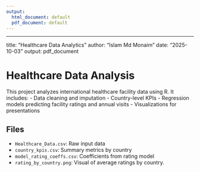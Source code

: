 ```yaml
---
output:
  html_document: default
  pdf_document: default
---
```

---
title: "Healthcare Data Analytics"
author: "Islam Md Monaim"
date: "2025-10-03"
output: pdf_document

# Healthcare Data Analysis

This project analyzes international healthcare facility data using R. It includes:
- Data cleaning and imputation
- Country-level KPIs
- Regression models predicting facility ratings and annual visits
- Visualizations for presentations

## Files
- `Healthcare_Data.csv`: Raw input data
- `country_kpis.csv`: Summary metrics by country
- `model_rating_coeffs.csv`: Coefficients from rating model
- `rating_by_country.png`: Visual of average ratings by country.